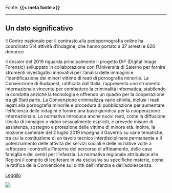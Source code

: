 :::{.fonte}
Fonte: **{{< meta fonte >}}**
:::

---

::: {.callout-tip}
## Un dato significativo
Il Centro nazionale per il contrasto alla pedopornografia online ha coordinato 514 attività d'indagine, che hanno portato a 37 arresti e 626 denunce
:::

:::{.descrizione}
Il dossier del 2019 riguarda principalmente il progetto DIF (Digital Image Forensic) sviluppato in collaborazione con l'Università di Salerno per fornire strumenti investigativi innovativi per l'analisi delle immagini e l'identificazione dei minori vittime di reati di pornografia minorile. La Convenzione di Budapest, ratificata dall'Italia, rappresenta uno strumento internazionale vincente per combattere la criminalità informatica, stabilendo la condotta anziché la tecnologia e offrendo un quadro per la cooperazione tra gli Stati parte. La Convenzione criminalizza varie attività, inclusi i reati legati alla pornografia minorile e procedura di pubblicazione per aumentare l'efficienza delle indagini e fornire una base giuridica per la cooperazione internazionale. La normativa introduce anche nuovi reati, come la diffusione illecita di immagini o video sessualmente espliciti, e prevede misure di assistenza, sostegno e protezione delle vittime di minore età. Inoltre, la mozione camerale del 2 luglio 2019 impegna il Governo su varie tematiche, tra cui la costituzione di un tavolo tecnico interdisciplinare permanente e il potenziamento delle attività dei servizi sociali e delle iniziative volte a rafforzare i controlli all'interno del percorso di affidamento, delle case famiglia e dei centri per l'infanzia. La normativa regionale attribuisce alle Regioni il compito di legiferare in via esclusiva su specifiche materie, come la ratifica della Convenzione sui diritti dell'infanzia e dell'adolescenza.
:::

[Leggilo](https://famiglia.governo.it/media/2143/relazione_al_parlamento_269_2019_dipofam.pdf){.btn-action-primary .btn-action .btn .btn-success .btn-lg}

[![]({{< meta image >}})](https://famiglia.governo.it/media/2143/relazione_al_parlamento_269_2019_dipofam.pdf)

